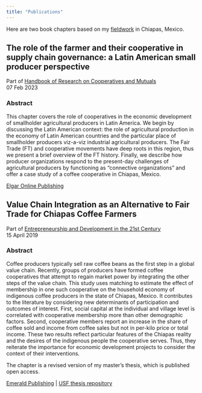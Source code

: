 ```yaml
---
title: "Publications"
---
```


Here are two book chapters based on my [fieldwork](fieldwork.html) in Chiapas, Mexico.

## The role of the farmer and their cooperative in supply chain governance: a Latin American small producer perspective 
Part of [Handbook of Research on Cooperatives and Mutuals](https://www.elgaronline.com/edcollbook/book/9781802202618/9781802202618.xml)  
07 Feb 2023  

### Abstract 
This chapter covers the role of cooperatives in the economic development of smallholder agricultural producers in Latin America. We begin by discussing the Latin American context: the role of agricultural production in the economy of Latin American countries and the particular place of smallholder producers viz-a-viz industrial agricultural producers. The Fair Trade (FT) and cooperative movements have deep roots in this region, thus we present a brief overview of the FT history. Finally, we describe how producer organizations respond to the present-day challenges of agricultural producers by functioning as “connective organizations” and offer a case study of a coffee cooperative in Chiapas, Mexico.

[Elgar Online Publishing](https://www.elgaronline.com/edcollchap/book/9781802202618/book-part-9781802202618-19.xml)

## Value Chain Integration as an Alternative to Fair Trade for Chiapas Coffee Farmers
Part of [Entrepreneurship and Development in the 21st Century](https://www.emerald.com/insight/publication/doi/10.1108/9781789732337)  
15 April 2019  

### Abstract
Coffee producers typically sell raw coffee beans as the first step in a global value chain. Recently, groups of producers have formed coffee cooperatives that attempt to regain market power by integrating the other steps of the value chain. This study uses matching to estimate the effect of membership in one such cooperative on the household economy of indigenous coffee producers in the state of Chiapas, Mexico. It contributes to the literature by considering new determinants of participation and outcomes of interest. First, social capital at the individual and village level is correlated with cooperative membership more than other demographic factors. Second, cooperative members report an increase in the share of coffee sold and income from coffee sales but not in per-kilo price or total income. These two results reflect particular features of the Chiapas reality and the desires of the indigenous people the cooperative serves. Thus, they reiterate the importance for economic development projects to consider the context of their interventions.

The chapter is a revised version of my master's thesis, which is published
open access.

[Emerald Publishing](https://www.emerald.com/insight/content/doi/10.1108/978-1-78973-233-720191007/full/html) | [USF thesis repository](https://repository.usfca.edu/thes/1079/)